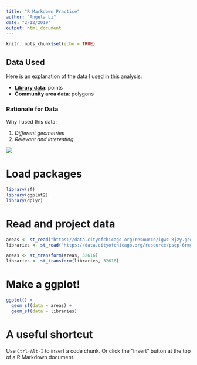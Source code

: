 ```yaml
---
title: "R Markdown Practice"
author: "Angela Li"
date: "2/12/2019"
output: html_document
---
```


```r
knitr::opts_chunk$set(echo = TRUE)
```

## Data Used 

Here is an explanation of the data I used in this analysis:

- [**Library data**](https://data.cityofchicago.org/Parks-Recreation/Waterways/eg9f-z3t6): points
- **Community area data**: polygons

### Rationale for Data
Why I used this data:

1. *Different geometries*
2. *Relevant and interesting*

![](areas_without_libraries.png)

# Load packages
```r
library(sf)
library(ggplot2)
library(dplyr)
```

# Read and project data
```r
areas <- st_read("https://data.cityofchicago.org/resource/igwz-8jzy.geojson")
libraries <- st_read("https://data.cityofchicago.org/resource/psqp-6rmg.geojson")

areas <- st_transform(areas, 32616)
libraries <- st_transform(libraries, 32616)
```

# Make a ggplot!
```r
ggplot() +
  geom_sf(data = areas) +
  geom_sf(data = libraries)
```

# A useful shortcut
Use `Ctrl-Alt-I` to insert a code chunk. Or click the "Insert" button at the top of a R Markdown document.
